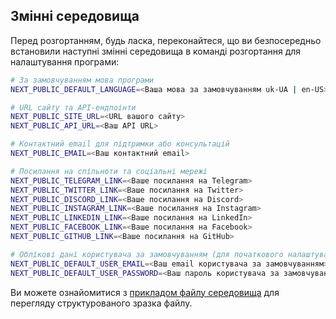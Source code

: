## Змінні середовища

Перед розгортанням, будь ласка, переконайтеся, що ви безпосередньо встановили наступні змінні середовища в команді розгортання для налаштування програми:

```bash
# За замовчуванням мова програми
NEXT_PUBLIC_DEFAULT_LANGUAGE=<Ваша мова за замовчуванням uk-UA | en-US>

# URL сайту та API-ендпоінти
NEXT_PUBLIC_SITE_URL=<URL вашого сайту>
NEXT_PUBLIC_API_URL=<Ваш API URL>

# Контактний email для підтримки або консультацій
NEXT_PUBLIC_EMAIL=<Ваш контактний email>

# Посилання на спільноти та соціальні мережі
NEXT_PUBLIC_TELEGRAM_LINK=<Ваше посилання на Telegram>
NEXT_PUBLIC_TWITTER_LINK=<Ваше посилання на Twitter>
NEXT_PUBLIC_DISCORD_LINK=<Ваше посилання на Discord>
NEXT_PUBLIC_INSTAGRAM_LINK=<Ваше посилання на Instagram>
NEXT_PUBLIC_LINKEDIN_LINK=<Ваше посилання на LinkedIn>
NEXT_PUBLIC_FACEBOOK_LINK=<Ваше посилання на Facebook>
NEXT_PUBLIC_GITHUB_LINK=<Ваше посилання на GitHub>

# Облікові дані користувача за замовчуванням (для початкового налаштування або тестування)
NEXT_PUBLIC_DEFAULT_USER_EMAIL=<Ваш email користувача за замовчуванням>
NEXT_PUBLIC_DEFAULT_USER_PASSWORD=<Ваш пароль користувача за замовчуванням>
```

Ви можете ознайомитися з [прикладом файлу середовища](https://github.com/perfect-panel/ppanel-web/blob/main/apps/user/.env.template) для перегляду структурованого зразка файлу.



<Giscus />
